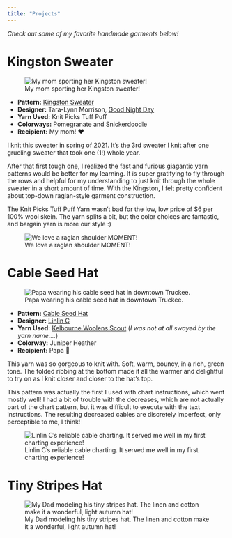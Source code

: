 ```yaml
---
title: "Projects"
---
```


_Check out some of my favorite handmade garments below!_

# Kingston Sweater

![My mom sporting her Kingston sweater!](figs/kingston_1.jpeg)

- **Pattern:** [Kingston Sweater](https://www.ravelry.com/patterns/library/kingston-sweater-2)
- **Designer:** Tara-Lynn Morrison, [Good Night Day](https://www.goodnightday.ca)
- **Yarn Used:** Knit Picks Tuff Puff
- **Colorways:** Pomegranate and Snickerdoodle
- **Recipient:** My mom! ❤️

I knit this sweater in spring of 2021. It's the 3rd sweater I knit after one grueling sweater that took one (1!) whole year. 

After that first tough one, I realized the fast and furious giagantic yarn patterns would be better for my learning. It is super gratifying to fly through the rows and helpful for my understanding to just knit through the whole sweater in a short amount of time. With the Kingston, I felt pretty confident about top-down raglan-style garment construction. 

The Knit Picks Tuff Puff Yarn wasn't bad for the low, low price of $6 per 100% wool skein. The yarn splits a bit, but the color choices are fantastic, and bargain yarn is more our style :) 

![We love a raglan shoulder MOMENT!](figs/kingston_2.jpeg)

# Cable Seed Hat 

![Papa wearing his cable seed hat in downtown Truckee. ](figs/cable_seed_hat.JPG)

- **Pattern:** [Cable Seed Hat](https://www.ravelry.com/patterns/library/cable-seed-hat)
- **Designer:** [Linlin C](https://www.ravelry.com/people/zijinyouyou)
- **Yarn Used:** [Kelbourne Woolens Scout](https://kelbournewoolens.com/product/kelbourne-woolens-scout/) (_I was not at all swayed by the yarn name...._)
- **Colorway:** Juniper Heather
- **Recipient:** Papa 🫶

This yarn was so gorgeous to knit with. Soft, warm, bouncy, in a rich, green tone. The folded ribbing at the bottom made it all the warmer and delightful to try on as I knit closer and closer to the hat's top.

This pattern was actually the first I used with chart instructions, which went mostly well! I had a bit of trouble with the decreases, which are not actually part of the chart pattern, but it was difficult to execute with the text instructions. The resulting decreased cables are discretely imperfect, only perceptible to me, I think! 

![Linlin C's reliable cable charting. It served me well in my first charting experience!](figs/chart.png)

# Tiny Stripes Hat

![My Dad modeling his tiny stripes hat. The linen and cotton make it a wonderful, light autumn hat!](figs/tiny_stripes_1.jpeg)
